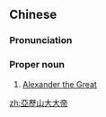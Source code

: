 {{also|亚历山大大帝}}
==Chinese==
{{zh-forms|s=亚历山大大帝|type=42}}

===Pronunciation===
{{zh-pron
|m=Yàlìshāndà Dàdì
|cat=propn
}}

===Proper noun===
{{zh-proper noun}}

# [[Alexander the Great]]

[[zh:亞歷山大大帝]]